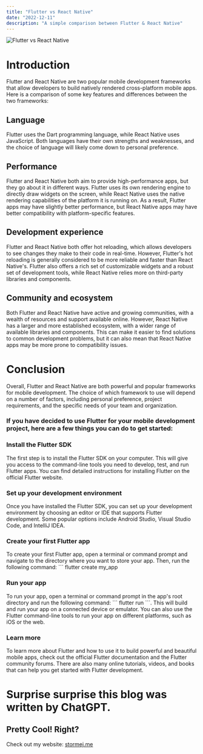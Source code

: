 ```yaml
---
title: "Flutter vs React Native"
date: "2022-12-11"
description: "A simple comparison between Flutter & React Native"
---
```


![Flutter vs React Native](https://cdn.hashnode.com/res/hashnode/image/upload/v1670696484622/9tFB9G1vA.png?w=1600&h=840&fit=crop&crop=entropy&auto=compress,format&format=webp)

# Introduction

Flutter and React Native are two popular mobile development frameworks that allow
developers to build natively rendered cross-platform mobile apps. Here is a comparison
of some key features and differences between the two frameworks:

## Language

Flutter uses the Dart programming language, while React Native uses JavaScript. Both languages have their own strengths and weaknesses, and the choice of language will likely come down to personal preference.

## Performance

Flutter and React Native both aim to provide high-performance apps, but they go about it in different ways. Flutter uses its own rendering engine to directly draw widgets on the screen, while React Native uses the native rendering capabilities of the platform it is running on. As a result, Flutter apps may have slightly better performance, but React Native apps may have better compatibility with platform-specific features.

## Development experience

Flutter and React Native both offer hot reloading, which allows developers to see changes they make to their code in real-time. However, Flutter's hot reloading is generally considered to be more reliable and faster than React Native's. Flutter also offers a rich set of customizable widgets and a robust set of development tools, while React Native relies more on third-party libraries and components.

## Community and ecosystem

Both Flutter and React Native have active and growing communities, with a wealth of resources and support available online. However, React Native has a larger and more established ecosystem, with a wider range of available libraries and components. This can make it easier to find solutions to common development problems, but it can also mean that React Native apps may be more prone to compatibility issues.

# Conclusion

Overall, Flutter and React Native are both powerful and popular frameworks for mobile development. The choice of which framework to use will depend on a number of factors, including personal preference, project requirements, and the specific needs of your team and organization.

### If you have decided to use Flutter for your mobile development project, here are a few things you can do to get started:

### Install the Flutter SDK

The first step is to install the Flutter SDK on your computer. This will give you access to the command-line tools you need to develop, test, and run Flutter apps. You can find detailed instructions for installing Flutter on the official Flutter website.

### Set up your development environment

Once you have installed the Flutter SDK, you can set up your development environment by choosing an editor or IDE that supports Flutter development. Some popular options include Android Studio, Visual Studio Code, and IntelliJ IDEA.

### Create your first Flutter app

To create your first Flutter app, open a terminal or command prompt and navigate to the directory where you want to store your app. Then, run the following command: \`\`\` flutter create my_app

### Run your app

To run your app, open a terminal or command prompt in the app's root directory and run the following command: \`\`\` flutter run \`\`\`. This will build and run your app on a connected device or emulator. You can also use the Flutter command-line tools to run your app on different platforms, such as iOS or the web.

### Learn more

To learn more about Flutter and how to use it to build powerful and beautiful mobile apps, check out the official Flutter documentation and the Flutter community forums. There are also many online tutorials, videos, and books that can help you get started with Flutter development.

# Surprise surprise this blog was written by ChatGPT.

## Pretty Cool! Right?

Check out my website: [stormej.me](https://stormej.me/#/)
